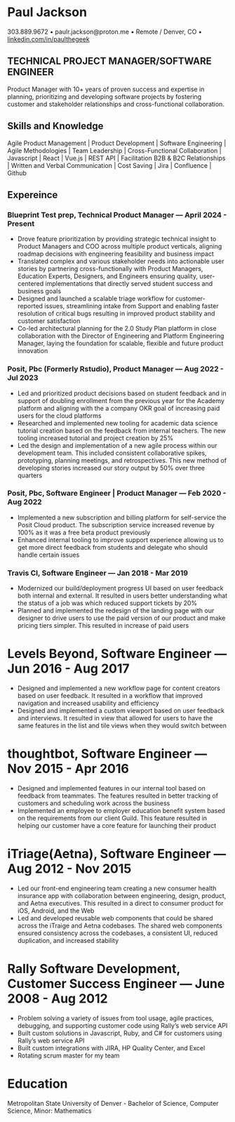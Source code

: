 # Paul Jackson {.center-header}
::: {.contact-info}
303.889.9672 • paulr.jackson@proton.me • Remote / Denver, CO •
[linkedin.com/in/paulthegeek](https://linkedin.com/in/paulthegeek)
:::

## TECHNICAL PROJECT MANAGER/SOFTWARE ENGINEER

Product Manager with 10+ years of proven success and expertise in planning, prioritizing and developing software projects by fostering customer and stakeholder relationships and cross-functional collaboration.

## Skills and Knowledge
Agile Product Management | Product Development | Software Engineering | Agile Methodologies | Team Leadership | Cross-Functional Collaboration | Javascript | React | Vue.js | REST API | Facilitation B2B & B2C Relationships | Written and Verbal Communication | Cost Saving | Jira | Confluence | Github

## Expereince

### Blueprint Test prep, Technical Product Manager — April 2024 - Present

- Drove feature prioritization by providing strategic technical insight to Product Managers and COO across multiple product verticals, aligning roadmap decisions with engineering feasibility and business impact
- Translated complex and various stakeholder needs into actionable user stories by partnering cross-functionally with Product Managers, Education Experts, Designers, and Engineers ensuring quality, user-centered implementations that directly served student success and business goals
- Designed and launched a scalable triage workflow for customer-reported issues, streamlining intake from Support and enabling faster resolution of critical bugs resulting in improved product stability and customer satisfaction
- Co-led architectural planning for the 2.0 Study Plan platform in close collaboration with the Director of Engineering and Platform Engineering Manager, laying the foundation for scalable, flexible and future product innovation

### Posit, Pbc (Formerly Rstudio), Product Manager — Aug 2022 - Jul 2023

- Led and prioritized product decisions based on student feedback and in support of doubling enrollment from the previous year for the Academy platform and aligning with the a company OKR goal of increasing paid users for the cloud platforms
- Researched and implemented new tooling for academic data science tutorial creation based on the feedback from internal teachers. The new tooling increased tutorial and project creation by 25%
- Led the design and implementation of a new agile process within our development team. This included consistent collaborative spikes, prototyping, planning meetings, and retrospectives. This new method of developing stories increased our story output by 50% over three quarters

### Posit, Pbc, Software Engineer | Product Manager — Feb 2020 - Aug 2022
- Implemented a new subscription and billing platform for self-service the Posit Cloud product. The subscription service increased revenue by 100% as it was a free beta product previously
- Enhanced internal tooling to improve support experience allowing us to get more direct feedback from students and delegate who should handle certain issues


### Travis CI, Software Engineer — Jan 2018 - Mar 2019
- Modernized our build/deployment progress UI based on user feedback both internal and external. It resulted in users better understanding what the status of a job was which reduced support tickets by 20%
- Planned and implemented the redesign of the landing page with our designer to drive users to use the paid version of our product and make pricing tiers simpler. This resulted in increase of paid users

# Levels Beyond, Software Engineer — Jun 2016 - Aug 2017
- Designed and implemented a new workflow page for content creators based on user feedback. It resulted in a workflow that improved navigation and increased usability and efficiency
- Designed and implemented a custom viewport based on user feedback and interviews. It resulted in view that allowed for users to have the same features in the list and tile views when they would switch between

# thoughtbot, Software Engineer — Nov 2015 - Apr 2016
- Designed and implemented features in our internal tool based on feedback from teammates. The features resulted in better tracking of customers and scheduling work across the business
- Implemented an employee to employer education benefit system based on the requirements from our client Guild. This feature resulted in helping our customer have a core feature for launching their product

# iTriage(Aetna), Software Engineer — Aug 2012 - Nov 2015
- Led our front-end engineering team creating a new consumer health insurance app with collaboration between engineering, design, product, and Aetna executives. This resulted in a direct to consumer product for iOS, Android, and the Web
- Led and developed reusable web components that could be shared across the iTraige and Aetna codebases. The shared web components ensured consistency across the codebases, a consistent UI, reduced duplication, and increased stability

# Rally Software Development, Customer Success Engineer — June 2008 - Aug 2012
- Problem solving a variety of issues from tool usage, agile practices, debugging, and supporting customer code using Rally’s web service API
- Built custom solutions in Javascript, Ruby, and C# for customers using Rally’s web service API
- Built custom integrations with JIRA, HP Quality Center, and Excel
- Rotating scrum master for my team

# Education
Metropolitan State University of Denver - Bachelor of Science, Computer Science, Minor: Mathematics
  